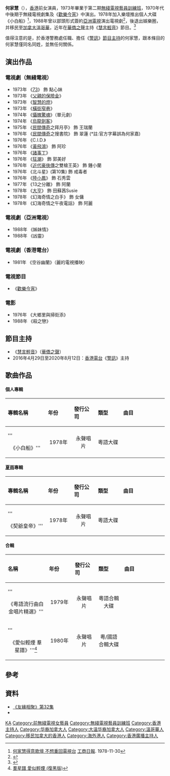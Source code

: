 {{藝人
|姓名 = 何家慧
|類型 = 女演員
|圖片 = 
|圖片尺寸 = 
|圖片簡介 = 
|本名 = 
|外文名 = 
|外文 = 
|羅馬拼音 = Ho Ka Wai
|英文名 = 
|暱稱 = 
|其他藝名 = 
|國籍 = 
|民族 = 
|籍貫 = 
|出生日期 = 
|出生地點 = 
|逝世日期 = 
|逝世地點 = 
|居住地 = [[加拿大|加拿大]][[溫哥華|溫哥華]]
|職業 = 前演員、歌手
|語言 = 
|教育程度 = 
|母校 = 
|宗教信仰 = 
|配偶 = 
|兒女 = 
|父母 = 
|親屬 = 
|音樂類型 = 
|演奏樂器 = 
|出道地點 = 
|出道日期 = 
|出道作 = 
|代表作 = 
|著名角色 = 
|活躍年代 = 
|唱片公司 = 永聲唱片（1978-1980年）
|經紀公司 = 
|網站 = 
|相關團體 = 
|IMDb = 
|現任成員 = 
|過往成員 = 
|獎項 = 
}}

'''何家慧'''（'''{{lang-en|Eva Ho}}'''），[[香港|香港]]前女演員，1973年畢業于第二期[[無綫電視藝員訓練班|無綫電視藝員訓練班]]，1970年代中後期于無綫電視劇集及《[[歡樂今宵|歡樂今宵]]》中演出。1978年加入樂壇推出個人大碟《小白船》<ref>[https://mmis.hkpl.gov.hk/coverpage/-/coverpage/view?_coverpage_WAR_mmisportalportlet_hsf=%E4%BD%95%E5%AE%B6%E6%85%A7&p_r_p_-1078056564_c=QF757YsWv5%2BaFKLr9PBvgMkVlOgkXIdJ&_coverpage_WAR_mmisportalportlet_o=0&_coverpage_WAR_mmisportalportlet_actual_q=%28%20verbatim_dc.collection%3A%28%22Old%5C%20HK%5C%20Newspapers%22%29%20%29%20AND+%28%20%28%20allTermsMandatory%3A%28true%29%20OR+all_dc.title%3A%28%E4%BD%95%E5%AE%B6%E6%85%A7%29%20OR+all_dc.creator%3A%28%E4%BD%95%E5%AE%B6%E6%85%A7%29%20OR+all_dc.contributor%3A%28%E4%BD%95%E5%AE%B6%E6%85%A7%29%20OR+all_dc.subject%3A%28%E4%BD%95%E5%AE%B6%E6%85%A7%29%20OR+fulltext%3A%28%E4%BD%95%E5%AE%B6%E6%85%A7%29%20OR+all_dc.description%3A%28%E4%BD%95%E5%AE%B6%E6%85%A7%29%20%29%20%29&_coverpage_WAR_mmisportalportlet_sort_field=score&_coverpage_WAR_mmisportalportlet_sort_order=desc 何家慧得意歌壇 不想重回電視台] {{Wayback|url=https://mmis.hkpl.gov.hk/coverpage/-/coverpage/view?_coverpage_WAR_mmisportalportlet_hsf=%E4%BD%95%E5%AE%B6%E6%85%A7&p_r_p_-1078056564_c=QF757YsWv5%2BaFKLr9PBvgMkVlOgkXIdJ&_coverpage_WAR_mmisportalportlet_o=0&_coverpage_WAR_mmisportalportlet_actual_q=%28%20verbatim_dc.collection%3A%28%22Old%5C%20HK%5C%20Newspapers%22%29%20%29%20AND+%28%20%28%20allTermsMandatory%3A%28true%29%20OR+all_dc.title%3A%28%E4%BD%95%E5%AE%B6%E6%85%A7%29%20OR+all_dc.creator%3A%28%E4%BD%95%E5%AE%B6%E6%85%A7%29%20OR+all_dc.contributor%3A%28%E4%BD%95%E5%AE%B6%E6%85%A7%29%20OR+all_dc.subject%3A%28%E4%BD%95%E5%AE%B6%E6%85%A7%29%20OR+fulltext%3A%28%E4%BD%95%E5%AE%B6%E6%85%A7%29%20OR+all_dc.description%3A%28%E4%BD%95%E5%AE%B6%E6%85%A7%29%20%29%20%29&_coverpage_WAR_mmisportalportlet_sort_field=score&_coverpage_WAR_mmisportalportlet_sort_order=desc |date=20200708034126 }} [[工商日報|工商日報]]. 1978-11-30</ref>，1988年曾以部頭形式簽約[[亞洲電視|亞洲電視]]演出電視劇<ref>{{cite web|url=https://mmis.hkpl.gov.hk/coverpage/-/coverpage/view?_coverpage_WAR_mmisportalportlet_hsf=%E4%BD%95%E5%AE%B6%E6%85%A7&p_r_p_-1078056564_c=QF757YsWv59H%2FuxqfBwEJDEK5u0cxuUk&_coverpage_WAR_mmisportalportlet_o=17&_coverpage_WAR_mmisportalportlet_actual_q=%28%20verbatim_dc.collection%3A%28%22Old%5C%20HK%5C%20Newspapers%22%29%20%29%20AND+%28%20%28%20allTermsMandatory%3A%28true%29%20OR+all_dc.title%3A%28%E4%BD%95%E5%AE%B6%E6%85%A7%29%20OR+all_dc.creator%3A%28%E4%BD%95%E5%AE%B6%E6%85%A7%29%20OR+all_dc.contributor%3A%28%E4%BD%95%E5%AE%B6%E6%85%A7%29%20OR+all_dc.subject%3A%28%E4%BD%95%E5%AE%B6%E6%85%A7%29%20OR+fulltext%3A%28%E4%BD%95%E5%AE%B6%E6%85%A7%29%20OR+all_dc.description%3A%28%E4%BD%95%E5%AE%B6%E6%85%A7%29%20%29%20%29&_coverpage_WAR_mmisportalportlet_sort_field=score&_coverpage_WAR_mmisportalportlet_sort_order=desc|title=何家慧與亞視簽部頭約|publisher=[[華僑日報|華僑日報]]|date=1988-01-19}}</ref>，後退出娛樂圈，并移民至[[加拿大|加拿大]][[溫哥華|溫哥華]]，近年在[[華僑之聲|華僑之聲]]主持《[[慧言輕音|慧言輕音]]》節目。<REF>
{{Cite web |url=http://www.westca.com/Forums/viewtopic/t=281639/lang=tchinese.html |title=何家慧感覺在溫哥華的路越來越難走 |accessdate=2018-01-03 |archive-date=2018-01-03 |archive-url=https://web.archive.org/web/20180103133309/http://www.westca.com/Forums/viewtopic/t=281639/lang=tchinese.html |dead-url=no }}
</REF>

值得注意的是，於香港警務處任職、擔任《[[警訊|警訊]]》[[節目主持|節目主持]]的何家慧，跟本條目的何家慧僅同名同姓，並無任何關係。

== 演出作品 ==
=== 電視劇（無綫電視）===
*1973年 《[[七十三_(電視劇)|73]]》 飾 點心妹
*1973年 《[[父親的保險金|父親的保險金]]》
*1973年 《[[智慧的燈|智慧的燈]]》
*1973年 《[[橫街窄巷|橫街窄巷]]》
*1974年 《[[懾魄驚魂|懾魄驚魂]]》（單元劇）
*1974年 《[[烏龍劍客|烏龍劍客]]》
*1975年 《[[民間傳奇|民間傳奇]]之拜月亭》 飾 王瑞蘭
*1976年 《[[民間傳奇|民間傳奇]]之搜書院》 飾 翠蓮 (*註:官方字幕誤為何家嘉)
*1976年 《C.I.D.》
*1976年 《[[黃飛鴻　(電視劇)|黃飛鴻]]》 飾 阿珍
*1976年 《[[諸事丁|諸事丁]]》
*1976年 《[[狂潮|狂潮]]》 飾 郭美好
*1976年 《[[近代豪俠傳|近代豪俠傳]]之雙槍王英》 飾 鍾小蘭
*1976年 《北斗星》(第10集) 飾 戒毒者
*1976年 《[[陸小鳳_(1976年電視劇)|陸小鳳]]》 飾 石秀雲
*1977年 《13之分離》 飾 阿蘭
*1978年 《[[大亨_(電視劇)|大亨]]》 飾 田蘇茜Susie
*1978年 《幻海奇情之白手》 飾 女傭
*1978年 《幻海奇情之午夜電話》 飾 阿麗
=== 電視劇（亞洲電視）===
*1988年 《姊妹情》
*1988年 《凶靈》
=== 電視劇（香港電台）===
*1981年 《空谷幽蘭》（麗的電視播映）
=== 電視節目 ===
*《[[歡樂今宵|歡樂今宵]]》

=== 電影 ===
*1976年 《大鄉里與掃街添》 
*1988年 《殺之戀》
== 節目主持 ==
*《[[慧言輕音|慧言輕音]]》（[[華僑之聲|華僑之聲]]）
*2016年4月29日至2020年8月12日：[[香港電台|香港電台]]《[[警訊|警訊]]》主持

== 歌曲作品 ==
====個人專輯====
{| class="wikitable"
!align="left" width="200px"| 專輯名稱
!align="left" width="100px"| 年份
!align="left" width="120px"| 發行公司
!align="left" width="130px"| 類型
!align="left" width="270px"| 曲目
|-
|'''<center>《小白船》'''
|<center>1978年
|<center>永聲唱片
|<center>粵語大碟
|{{hidden|曲目|
第一面
#小白船	
#光陰飄忽過
#白屋頌
#訴衷情
#琴聲多妙趣
#風雨一生
第二面
#茉莉花	
#懷春曲
#強人
#落梅	
#醉酒悲歌
#-{愛}-滋味
}}	
|}
====[[夏雨_(香港)|夏雨]]專輯====
{| class="wikitable"
!align="left" width="200px"| 專輯名稱
!align="left" width="100px"| 年份
!align="left" width="120px"| 發行公司
!align="left" width="130px"| 類型
!align="left" width="270px"| 曲目
|-
|'''<center>《契爺皇帝》'''
|<center>1978年
|<center>永聲唱片
|<center>粵語大碟
|{{hidden|曲目|
第一面
#契爺皇帝（TVB電視劇主題曲）
#倚天屠龍記
#'''萍水一段緣 – 夏雨 / 何家慧'''
#人生似夢
#郊遊樂
#有酒今朝醉
第二面
#良辰美景
#單吊西
#'''情心永不變 – 夏雨 / 何家慧'''
#盼望再相愛
#大家跟住唱
#契爺皇帝（音樂）
}}
|}
====合輯====
{| class="wikitable"
!align="left" width="200px"| 名稱
!align="left" width="100px"| 年份
!align="left" width="120px"| 發行公司
!align="left" width="130px"| 類型
!align="left" width="270px"| 曲目
|-
|'''<center>《粵語流行曲白金唱片精選》'''
|<center>1979年
|<center>永聲唱片
|<center>粵語合輯大碟
|{{hidden|曲目|
}}
|-
|'''<center>《愛似輕煙 羣星譜》'''<ref>[https://www.yesasia.com/global/%E7%BE%A4%E6%98%9F%E8%AD%9C-%E6%84%9B%E4%BC%BC%E8%BC%95%E7%85%99-%E5%BE%A9%E9%BB%91%E7%89%88/1086550792-0-0-0-zh_TW/info.html 羣星譜 愛似輕煙 (復黑版)]</ref>
|<center>1980年
|<center>永聲唱片
|<center>粵/國語合輯大碟
|{{hidden|曲目|
#'''愛似輕煙 - 何家慧''' 
#'''儷影雙雙 - 何家慧''' 
#湖海爭霸錄 - 珊珊（呂 珊） 
#大江東去 - 楊燕 
#你儂我儂 - 陳芬蘭 
#海邊的誓言 - 余天 
#大傻 - 王錫光 
#莫徬徨 - 珊珊（呂珊） 
#'''民間苦 - 何家慧''' 
#'''春郊 - 何家慧''' 
#沙鷗 - 王錫光 
#又是黃昏 - 余天 
#魂縈舊夢 - 楊燕 
#待嫁女兒心 - 陳芬蘭 
#何日再見 - 珊珊（呂珊） 
#全部愛心都愛你 - 珊珊（呂珊） 
}}
|}

==參考==
{{REFLIST}}

== 資料 ==
*[http://www.56.com/u11/v_MzI4MTYzNjQ.html 《友緣相聚》第32集] {{Wayback|url=http://www.56.com/u11/v_MzI4MTYzNjQ.html |date=20190312200425 }}
*{{Hkmdb name|67577}}
{{DEFAULTSORT:HO}}
[[Category:何姓|KA]]
[[Category:前無綫電視女藝員|Category:前無綫電視女藝員]]
[[Category:無綫電視藝員訓練班|Category:無綫電視藝員訓練班]]
[[Category:香港主持人|Category:香港主持人]]
[[Category:华裔加拿大人|Category:华裔加拿大人]]
[[Category:大温华裔加拿大人|Category:大温华裔加拿大人]]
[[Category:溫哥華人|Category:溫哥華人]]
[[Category:移民加拿大的香港人|Category:移民加拿大的香港人]]
[[Category:海外港人|Category:海外港人]]
[[Category:香港廣播主持人|Category:香港廣播主持人]]